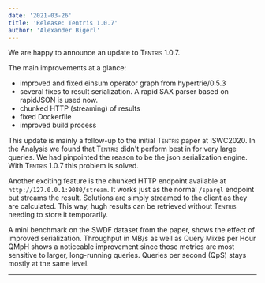 ```yaml
---
date: '2021-03-26'
title: 'Release: Tentris 1.0.7'
author: 'Alexander Bigerl'
---
```


We are happy to announce an update to <span style="font-variant:small-caps;">Tentris</span> 1.0.7.

The main improvements at a glance:
* improved and fixed einsum operator graph from hypertrie/0.5.3
* several fixes to result serialization. A rapid SAX parser based on rapidJSON is used now.
* chunked HTTP (streaming) of results
* fixed Dockerfile
* improved build process

This update is mainly a follow-up to the initial <span style="font-variant:small-caps;">Tentris</span> paper at ISWC2020. In the Analysis we found that <span style="font-variant:small-caps;">Tentris</span> didn't perform best in for very large queries. We had pinpointed the reason to be the json serialization engine. With <span style="font-variant:small-caps;">Tentris</span> 1.0.7 this problem is solved.

Another exciting feature is the chunked HTTP endpoint available at `http://127.0.0.1:9080/stream`.
It works just as the normal `/sparql` endpoint but streams the result. Solutions are simply streamed to the client as they are calculated.
This way, hugh results can be retrieved without <span style="font-variant:small-caps;">Tentris</span> needing to store it temporarily.

A mini benchmark on the SWDF dataset from the paper, shows the effect of improved serialization.
Throughput in MB/s as well as Query Mixes per Hour QMpH shows a noticeable improvement since those metrics are most sensitive to larger, long-running queries.
Queries per second (QpS) stays mostly at the same level.

___

<div>
    <script type="text/javascript">window.PlotlyConfig = {MathJaxConfig: 'local'};
    </script>
    <script src="https://cdn.plot.ly/plotly-latest.min.js">
    </script>
    <div id="841b8b3c-d90c-4d9f-8091-c8de68adf34a" class="plotly-graph-div" style="height:100%; width:100%;"></div>
    <script type="text/javascript">
        window.PLOTLYENV = window.PLOTLYENV || {};
        if (document.getElementById("841b8b3c-d90c-4d9f-8091-c8de68adf34a")) {
            Plotly.newPlot("841b8b3c-d90c-4d9f-8091-c8de68adf34a", [{
                "alignmentgroup": "True",
                "hovertemplate": "triplestore=%{x}<br>penalizedQPS_mean=%{y}<extra></extra>",
                "legendgroup": "",
                "marker": {"color": "rgb(136, 204, 238)"},
                "name": "",
                "offsetgroup": "",
                "orientation": "v",
                "showlegend": false,
                "textposition": "auto",
                "type": "bar",
                "x": ["tentris-1.0.6", "tentris-1.0.7", "tentris-1.0.7-stream"],
                "xaxis": "x",
                "y": [790.7375394672467, 808.567905174264, 807.176921678205],
                "yaxis": "y"
            }], {
                "barmode": "relative",
                "legend": {"tracegroupgap": 0},
                "template": {
                    "data": {
                        "bar": [{
                            "error_x": {"color": "#2a3f5f"},
                            "error_y": {"color": "#2a3f5f"},
                            "marker": {"line": {"color": "white", "width": 0.5}},
                            "type": "bar"
                        }],
                        "barpolar": [{"marker": {"line": {"color": "white", "width": 0.5}}, "type": "barpolar"}],
                        "carpet": [{
                            "aaxis": {
                                "endlinecolor": "#2a3f5f",
                                "gridcolor": "#C8D4E3",
                                "linecolor": "#C8D4E3",
                                "minorgridcolor": "#C8D4E3",
                                "startlinecolor": "#2a3f5f"
                            },
                            "baxis": {
                                "endlinecolor": "#2a3f5f",
                                "gridcolor": "#C8D4E3",
                                "linecolor": "#C8D4E3",
                                "minorgridcolor": "#C8D4E3",
                                "startlinecolor": "#2a3f5f"
                            },
                            "type": "carpet"
                        }],
                        "choropleth": [{"colorbar": {"outlinewidth": 0, "ticks": ""}, "type": "choropleth"}],
                        "contour": [{
                            "colorbar": {"outlinewidth": 0, "ticks": ""},
                            "colorscale": [[0.0, "#0d0887"], [0.1111111111111111, "#46039f"], [0.2222222222222222, "#7201a8"], [0.3333333333333333, "#9c179e"], [0.4444444444444444, "#bd3786"], [0.5555555555555556, "#d8576b"], [0.6666666666666666, "#ed7953"], [0.7777777777777778, "#fb9f3a"], [0.8888888888888888, "#fdca26"], [1.0, "#f0f921"]],
                            "type": "contour"
                        }],
                        "contourcarpet": [{"colorbar": {"outlinewidth": 0, "ticks": ""}, "type": "contourcarpet"}],
                        "heatmap": [{
                            "colorbar": {"outlinewidth": 0, "ticks": ""},
                            "colorscale": [[0.0, "#0d0887"], [0.1111111111111111, "#46039f"], [0.2222222222222222, "#7201a8"], [0.3333333333333333, "#9c179e"], [0.4444444444444444, "#bd3786"], [0.5555555555555556, "#d8576b"], [0.6666666666666666, "#ed7953"], [0.7777777777777778, "#fb9f3a"], [0.8888888888888888, "#fdca26"], [1.0, "#f0f921"]],
                            "type": "heatmap"
                        }],
                        "heatmapgl": [{
                            "colorbar": {"outlinewidth": 0, "ticks": ""},
                            "colorscale": [[0.0, "#0d0887"], [0.1111111111111111, "#46039f"], [0.2222222222222222, "#7201a8"], [0.3333333333333333, "#9c179e"], [0.4444444444444444, "#bd3786"], [0.5555555555555556, "#d8576b"], [0.6666666666666666, "#ed7953"], [0.7777777777777778, "#fb9f3a"], [0.8888888888888888, "#fdca26"], [1.0, "#f0f921"]],
                            "type": "heatmapgl"
                        }],
                        "histogram": [{"marker": {"colorbar": {"outlinewidth": 0, "ticks": ""}}, "type": "histogram"}],
                        "histogram2d": [{
                            "colorbar": {"outlinewidth": 0, "ticks": ""},
                            "colorscale": [[0.0, "#0d0887"], [0.1111111111111111, "#46039f"], [0.2222222222222222, "#7201a8"], [0.3333333333333333, "#9c179e"], [0.4444444444444444, "#bd3786"], [0.5555555555555556, "#d8576b"], [0.6666666666666666, "#ed7953"], [0.7777777777777778, "#fb9f3a"], [0.8888888888888888, "#fdca26"], [1.0, "#f0f921"]],
                            "type": "histogram2d"
                        }],
                        "histogram2dcontour": [{
                            "colorbar": {"outlinewidth": 0, "ticks": ""},
                            "colorscale": [[0.0, "#0d0887"], [0.1111111111111111, "#46039f"], [0.2222222222222222, "#7201a8"], [0.3333333333333333, "#9c179e"], [0.4444444444444444, "#bd3786"], [0.5555555555555556, "#d8576b"], [0.6666666666666666, "#ed7953"], [0.7777777777777778, "#fb9f3a"], [0.8888888888888888, "#fdca26"], [1.0, "#f0f921"]],
                            "type": "histogram2dcontour"
                        }],
                        "mesh3d": [{"colorbar": {"outlinewidth": 0, "ticks": ""}, "type": "mesh3d"}],
                        "parcoords": [{"line": {"colorbar": {"outlinewidth": 0, "ticks": ""}}, "type": "parcoords"}],
                        "pie": [{"automargin": true, "type": "pie"}],
                        "scatter": [{"marker": {"colorbar": {"outlinewidth": 0, "ticks": ""}}, "type": "scatter"}],
                        "scatter3d": [{
                            "line": {"colorbar": {"outlinewidth": 0, "ticks": ""}},
                            "marker": {"colorbar": {"outlinewidth": 0, "ticks": ""}},
                            "type": "scatter3d"
                        }],
                        "scattercarpet": [{
                            "marker": {"colorbar": {"outlinewidth": 0, "ticks": ""}},
                            "type": "scattercarpet"
                        }],
                        "scattergeo": [{
                            "marker": {"colorbar": {"outlinewidth": 0, "ticks": ""}},
                            "type": "scattergeo"
                        }],
                        "scattergl": [{"marker": {"colorbar": {"outlinewidth": 0, "ticks": ""}}, "type": "scattergl"}],
                        "scattermapbox": [{
                            "marker": {"colorbar": {"outlinewidth": 0, "ticks": ""}},
                            "type": "scattermapbox"
                        }],
                        "scatterpolar": [{
                            "marker": {"colorbar": {"outlinewidth": 0, "ticks": ""}},
                            "type": "scatterpolar"
                        }],
                        "scatterpolargl": [{
                            "marker": {"colorbar": {"outlinewidth": 0, "ticks": ""}},
                            "type": "scatterpolargl"
                        }],
                        "scatterternary": [{
                            "marker": {"colorbar": {"outlinewidth": 0, "ticks": ""}},
                            "type": "scatterternary"
                        }],
                        "surface": [{
                            "colorbar": {"outlinewidth": 0, "ticks": ""},
                            "colorscale": [[0.0, "#0d0887"], [0.1111111111111111, "#46039f"], [0.2222222222222222, "#7201a8"], [0.3333333333333333, "#9c179e"], [0.4444444444444444, "#bd3786"], [0.5555555555555556, "#d8576b"], [0.6666666666666666, "#ed7953"], [0.7777777777777778, "#fb9f3a"], [0.8888888888888888, "#fdca26"], [1.0, "#f0f921"]],
                            "type": "surface"
                        }],
                        "table": [{
                            "cells": {"fill": {"color": "#EBF0F8"}, "line": {"color": "white"}},
                            "header": {"fill": {"color": "#C8D4E3"}, "line": {"color": "white"}},
                            "type": "table"
                        }]
                    }, "layout": {
                        "annotationdefaults": {"arrowcolor": "#2a3f5f", "arrowhead": 0, "arrowwidth": 1},
                        "autotypenumbers": "strict",
                        "coloraxis": {"colorbar": {"outlinewidth": 0, "ticks": ""}},
                        "colorscale": {
                            "diverging": [[0, "#8e0152"], [0.1, "#c51b7d"], [0.2, "#de77ae"], [0.3, "#f1b6da"], [0.4, "#fde0ef"], [0.5, "#f7f7f7"], [0.6, "#e6f5d0"], [0.7, "#b8e186"], [0.8, "#7fbc41"], [0.9, "#4d9221"], [1, "#276419"]],
                            "sequential": [[0.0, "#0d0887"], [0.1111111111111111, "#46039f"], [0.2222222222222222, "#7201a8"], [0.3333333333333333, "#9c179e"], [0.4444444444444444, "#bd3786"], [0.5555555555555556, "#d8576b"], [0.6666666666666666, "#ed7953"], [0.7777777777777778, "#fb9f3a"], [0.8888888888888888, "#fdca26"], [1.0, "#f0f921"]],
                            "sequentialminus": [[0.0, "#0d0887"], [0.1111111111111111, "#46039f"], [0.2222222222222222, "#7201a8"], [0.3333333333333333, "#9c179e"], [0.4444444444444444, "#bd3786"], [0.5555555555555556, "#d8576b"], [0.6666666666666666, "#ed7953"], [0.7777777777777778, "#fb9f3a"], [0.8888888888888888, "#fdca26"], [1.0, "#f0f921"]]
                        },
                        "colorway": ["rgb(136, 204, 238)", "rgb(204, 102, 119)", "rgb(221, 204, 119)", "rgb(17, 119, 51)", "rgb(51, 34, 136)", "rgb(170, 68, 153)", "rgb(68, 170, 153)", "rgb(153, 153, 51)", "rgb(136, 34, 85)", "rgb(102, 17, 0)", "rgb(136, 136, 136)"],
                        "font": {"color": "#2a3f5f"},
                        "geo": {
                            "bgcolor": "white",
                            "lakecolor": "white",
                            "landcolor": "white",
                            "showlakes": true,
                            "showland": true,
                            "subunitcolor": "#C8D4E3"
                        },
                        "hoverlabel": {"align": "left"},
                        "hovermode": "closest",
                        "mapbox": {"style": "light"},
                        "paper_bgcolor": "white",
                        "plot_bgcolor": "white",
                        "polar": {
                            "angularaxis": {"gridcolor": "#EBF0F8", "linecolor": "#EBF0F8", "ticks": ""},
                            "bgcolor": "white",
                            "radialaxis": {"gridcolor": "#EBF0F8", "linecolor": "#EBF0F8", "ticks": ""}
                        },
                        "scene": {
                            "xaxis": {
                                "backgroundcolor": "white",
                                "gridcolor": "#DFE8F3",
                                "gridwidth": 2,
                                "linecolor": "#EBF0F8",
                                "showbackground": true,
                                "ticks": "",
                                "zerolinecolor": "#EBF0F8"
                            },
                            "yaxis": {
                                "backgroundcolor": "white",
                                "gridcolor": "#DFE8F3",
                                "gridwidth": 2,
                                "linecolor": "#EBF0F8",
                                "showbackground": true,
                                "ticks": "",
                                "zerolinecolor": "#EBF0F8"
                            },
                            "zaxis": {
                                "backgroundcolor": "white",
                                "gridcolor": "#DFE8F3",
                                "gridwidth": 2,
                                "linecolor": "#EBF0F8",
                                "showbackground": true,
                                "ticks": "",
                                "zerolinecolor": "#EBF0F8"
                            }
                        },
                        "shapedefaults": {"line": {"color": "#2a3f5f"}},
                        "ternary": {
                            "aaxis": {"gridcolor": "#DFE8F3", "linecolor": "#A2B1C6", "ticks": ""},
                            "baxis": {"gridcolor": "#DFE8F3", "linecolor": "#A2B1C6", "ticks": ""},
                            "bgcolor": "white",
                            "caxis": {"gridcolor": "#DFE8F3", "linecolor": "#A2B1C6", "ticks": ""}
                        },
                        "title": {"x": 0.05},
                        "xaxis": {
                            "automargin": true,
                            "gridcolor": "#EBF0F8",
                            "linecolor": "#EBF0F8",
                            "ticks": "",
                            "title": {"standoff": 15},
                            "zerolinecolor": "#EBF0F8",
                            "zerolinewidth": 2
                        },
                        "yaxis": {
                            "automargin": true,
                            "gridcolor": "#EBF0F8",
                            "linecolor": "#EBF0F8",
                            "ticks": "",
                            "title": {"standoff": 15},
                            "zerolinecolor": "#EBF0F8",
                            "zerolinewidth": 2
                        }
                    }
                },
                "title": {"text": "swdf Avg penalized QPS"},
                "xaxis": {"anchor": "y", "domain": [0.0, 1.0], "title": {"text": "triplestore"}},
                "yaxis": {"anchor": "x", "domain": [0.0, 1.0], "title": {"text": "penalizedQPS_mean"}}
            }, {"responsive": true})
        }
        ;
    </script>
</div>

